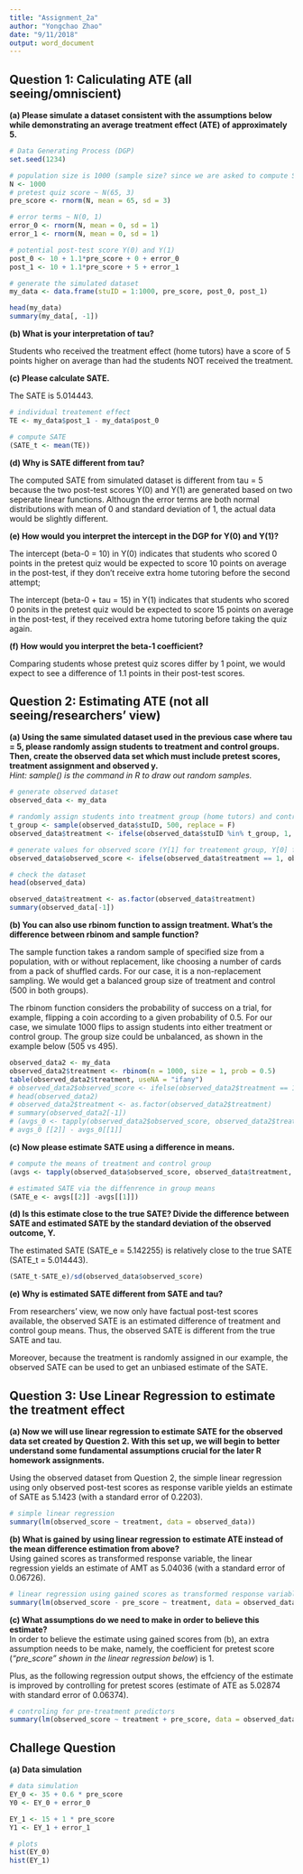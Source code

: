 ---
title: "Assignment_2a"
author: "Yongchao Zhao"
date: "9/11/2018"
output: word_document
---

## Question 1: Caliculating ATE (all seeing/omniscient)
**(a) Please simulate a dataset consistent with the assumptions below while demonstrating an average treatment effect (ATE) of approximately 5.**   

```{r}
# Data Generating Process (DGP)
set.seed(1234)

# population size is 1000 (sample size? since we are asked to compute SATE)
N <- 1000
# pretest quiz score ~ N(65, 3)
pre_score <- rnorm(N, mean = 65, sd = 3)

# error terms ~ N(0, 1)
error_0 <- rnorm(N, mean = 0, sd = 1)
error_1 <- rnorm(N, mean = 0, sd = 1)

# potential post-test score Y(0) and Y(1)
post_0 <- 10 + 1.1*pre_score + 0 + error_0
post_1 <- 10 + 1.1*pre_score + 5 + error_1

# generate the simulated dataset
my_data <- data.frame(stuID = 1:1000, pre_score, post_0, post_1)

head(my_data)
summary(my_data[, -1])

```

**(b) What is your interpretation of tau?**   

Students who received the treatment effect (home tutors) have a score of 5 points higher on average than had the students NOT received the treatment.

**(c) Please calculate SATE.**  

The SATE is 5.014443.

```{r}
# individual treatement effect
TE <- my_data$post_1 - my_data$post_0

# compute SATE
(SATE_t <- mean(TE))

```

**(d) Why is SATE different from tau?**   

The computed SATE from simulated dataset is different from tau = 5 because the two post-test scores Y(0) and Y(1) are generated based on two seperate linear functions. Althougn the error terms are both normal distributions with mean of 0 and standard deviation of 1, the actual data would be slightly different.
  
**(e) How would you interpret the intercept in the DGP for Y(0) and Y(1)?**    
 
The intercept (beta-0 = 10) in Y(0) indicates that students who scored 0 points in the pretest quiz would be expected to score 10 points on average in the post-test, if they don't receive extra home tutoring before the second attempt;  

The intercept (beta-0 + tau = 15) in Y(1) indicates that students who scored 0 ponits in the pretest quiz would be expected to score 15 points on average in the post-test, if they received extra home tutoring before taking the quiz again. 

**(f) How would you interpret the beta-1 coefficient?**   

Comparing students whose pretest quiz scores differ by 1 point, we would expect to see a difference of 1.1 points in their post-test scores.

## Question 2: Estimating ATE (not all seeing/researchers' view)  

**(a) Using the same simulated dataset used in the previous case where tau = 5, please randomly assign students to treatment and control groups. Then, create the observed data set which must include pretest scores, treatment assignment and observed y.**  
_Hint: sample() is the command in R to draw out random samples._  

```{r}
# generate observed dataset
observed_data <- my_data

# randomly assign students into treatment group (home tutors) and control group (business-as-usual) 
t_group <- sample(observed_data$stuID, 500, replace = F)
observed_data$treatment <- ifelse(observed_data$stuID %in% t_group, 1, 0)

# generate values for observed score (Y[1] for treatement group, Y[0] for control group)
observed_data$observed_score <- ifelse(observed_data$treatment == 1, observed_data$post_1, observed_data$post_0)

# check the dataset
head(observed_data)

observed_data$treatment <- as.factor(observed_data$treatment)
summary(observed_data[-1])

```

**(b) You can also use rbinom function to assign treatment. What’s the difference between rbinom and sample function?**  

The sample function takes a random sample of specified size from a population, with or without replacement, like choosing a number of cards from a pack of shuffled cards. For our case, it is a non-replacement sampling. We would get a balanced group size of treatment and control (500 in both groups).

The rbinom function considers the probability of success on a trial, for example, flipping a coin according to a given probability of 0.5. For our case, we simulate 1000 flips to assign students into either treatment or control group. The group size could be unbalanced, as shown in the example below (505 vs 495).

```{r}
observed_data2 <- my_data
observed_data2$treatment <- rbinom(n = 1000, size = 1, prob = 0.5)
table(observed_data2$treatment, useNA = "ifany")
# observed_data2$observed_score <- ifelse(observed_data2$treatment == 1, observed_data2$post_1, observed_data2$post_0)
# head(observed_data2)
# observed_data2$treatment <- as.factor(observed_data2$treatment)
# summary(observed_data2[-1])
# (avgs_0 <- tapply(observed_data2$observed_score, observed_data2$treatment, mean))
# avgs_0 [[2]] - avgs_0[[1]]

```

**(c) Now please estimate SATE using a difference in means.**   

```{r}
# compute the means of treatment and control group
(avgs <- tapply(observed_data$observed_score, observed_data$treatment, mean))

# estimated SATE via the diffenrence in group means
(SATE_e <- avgs[[2]] -avgs[[1]])

```


**(d) Is this estimate close to the true SATE? Divide the difference between SATE and estimated SATE by the standard deviation of the observed outcome, Y.**  

The estimated SATE (SATE_e = 5.142255) is relatively close to the true SATE (SATE_t = 5.014443). 

```{r}
(SATE_t-SATE_e)/sd(observed_data$observed_score)
```


**(e) Why is estimated SATE different from SATE and tau?**  

From researchers' view, we now only have factual post-test scores available, the observed SATE is an estimated difference of treatment and control goup means. Thus, the observed SATE is different from the true SATE and tau.  

Moreover, because the treatment is randomly assigned in our example, the observed SATE can be used to get an unbiased estimate of the SATE. 

## Question 3: Use Linear Regression to estimate the treatment effect
**(a) Now we will use linear regression to estimate SATE for the observed data set created by Question 2. With this set up, we will begin to better understand some fundamental assumptions crucial for the later R homework assignments.**  

Using the observed dataset from Question 2, the simple linear regression using only observed post-test scores as response varible yields an estimate of SATE as 5.1423 (with a standard error of 0.2203).  

```{r}

# simple linear regression
summary(lm(observed_score ~ treatment, data = observed_data))

```

**(b) What is gained by using linear regression to estimate ATE instead of the mean difference estimation from above?**  
Using gained scores as transformed response variable, the linear regression yields an estimate of AMT as 5.04036 (with a standard error of 0.06726).  

```{r}
# linear regression using gained scores as transformed response variable
summary(lm(observed_score - pre_score ~ treatment, data = observed_data))
```


**(c) What assumptions do we need to make in order to believe this estimate?**  
In order to believe the estimate using gained scores from (b), an extra assumption needs to be make, namely, the coefficient for pretest score (_"pre_score" shown in the linear regression below_) is 1.  

Plus, as the following regression output shows, the effciency of the estimate is improved by controlling for pretest scores (estimate of ATE as 5.02874 with standard error of 0.06374).

```{r}
# controling for pre-treatment predictors
summary(lm(observed_score ~ treatment + pre_score, data = observed_data))
```

## Challege Question
**(a) Data simulation**  

```{r}
# data simulation
EY_0 <- 35 + 0.6 * pre_score
Y0 <- EY_0 + error_0

EY_1 <- 15 + 1 * pre_score
Y1 <- EY_1 + error_1

# plots
hist(EY_0)
hist(EY_1)

```


